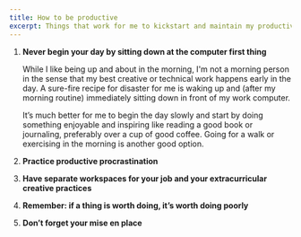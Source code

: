 ```yaml
---
title: How to be productive
excerpt: Things that work for me to kickstart and maintain my productivity. 
---
```


<div className='ol-fancy' />

1. **Never begin your day by sitting down at the computer first thing**  

    While I like being up and about in the morning, I'm not a morning person in the sense that my best creative or technical work happens early in the day. A sure-fire recipe for disaster for me is waking up and (after my morning routine) immediately sitting down in front of my work computer.  
    
    It’s much better for me to begin the day slowly and start by doing something enjoyable and inspiring like reading a good book or journaling, preferably over a cup of good coffee. Going for a walk or exercising in the morning is another good option.
2. **Practice productive procrastination**
3. **Have separate workspaces for your job and your extracurricular creative practices**
4. **Remember: if a thing is worth doing, it’s worth doing poorly**
5. **Don’t forget your mise en place**